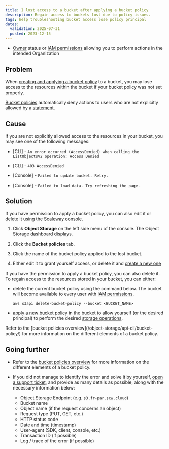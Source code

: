 ```yaml
---
title: I lost access to a bucket after applying a bucket policy
description: Regain access to buckets lost due to policy issues.
tags: help troubleshooting bucket access lose policy principal
dates:
  validation: 2025-07-31
  posted: 2023-12-15
---
```



<Requirements />

- [Owner](/iam/concepts/#owner) status or [IAM permissions](/iam/concepts/#permission) allowing you to perform actions in the intended Organization

## Problem

When [creating and applying a bucket policy](/object-storage/api-cli/create-bucket-policy/) to a bucket, you may lose access to the resources within the bucket if your bucket policy was not set properly.

[Bucket policies](/object-storage/api-cli/bucket-policy/) automatically deny actions to users who are not explicitly allowed by a [statement](/object-storage/api-cli/bucket-policy/#statement).

<ImportantBucketPolicy />

## Cause

If you are not explicitly allowed access to the resources in your bucket, you may see one of the following messages:

- \[CLI\] - `An error occurred (AccessDenied) when calling the ListObjectsV2 operation: Access Denied`

- \[CLI\] - `403 AccessDenied`

- \[Console\] - `Failed to update bucket. Retry.`

- \[Console\] - `Failed to load data. Try refreshing the page.`

## Solution

<Tabs id="bucket-policy-troubleshooting">
<TabsTab label="Scaleway console">

If you have permission to apply a bucket policy, you can also edit it or delete it using the [Scaleway console](https://account.scaleway.com/?service=elements).

1. Click **Object Storage** on the left side menu of the console. The Object Storage dashboard displays.

2. Click the **Bucket policies** tab.

3. Click the name of the bucket policy applied to the lost bucket.

4. Either edit it to grant yourself access, or delete it and [create a new one](/object-storage/how-to/create-bucket-policy/)
</TabsTab>
<TabsTab label="AWS CLI">

If you have the permission to apply a bucket policy, you can also delete it. To regain access to the resources stored in your bucket, you can either:

- delete the current bucket policy using the command below. The bucket will become available to every user with [IAM permissions](/iam/concepts/#permission).
    ```
    aws s3api delete-bucket-policy --bucket <BUCKET_NAME>
    ```
- [apply a new bucket policy](/object-storage/api-cli/create-bucket-policy/) in the bucket to allow yourself (or the desired principal) to perform the desired [storage operations](/object-storage/api-cli/using-api-call-list/).

</TabsTab>
</Tabs>

<Message type="note">
  Refer to the [bucket policies overview](/object-storage/api-cli/bucket-policy/) for more information on the different elements of a bucket policy.
</Message>

## Going further

- Refer to the [bucket policies overview](/object-storage/api-cli/bucket-policy/) for more information on the different elements of a bucket policy.

- If you did not manage to identify the error and solve it by yourself, [open a support ticket](/account/how-to/open-a-support-ticket/), and provide as many details as possible, along with the necessary information below:
    - Object Storage Endpoint (e.g. `s3.fr-par.scw.cloud`)
    - Bucket name
    - Object name (if the request concerns an object)
    - Request type (PUT, GET, etc.)
    - HTTP status code
    - Date and time (timestamp)
    - User-agent (SDK, client, console, etc.)
    - Transaction ID (if possible)
    - Log / trace of the error (if possible)
